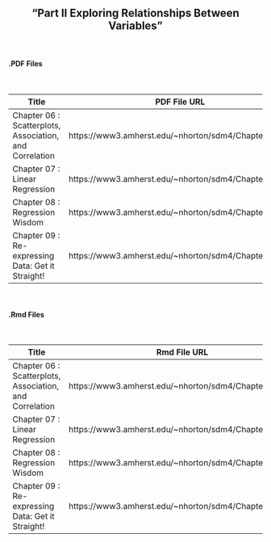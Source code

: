 <h2>
<center>
"Part II Exploring Relationships Between Variables"
</center>
</h2>


</br>
<h4><right>.PDF Files</right></h4>
</br>

Title  | PDF File URL
------------- | -------------
Chapter 06 : Scatterplots, Association, and Correlation | https://www3.amherst.edu/~nhorton/sdm4/Chapter06.pdf
Chapter 07 : Linear Regression | https://www3.amherst.edu/~nhorton/sdm4/Chapter07.pdf
Chapter 08 : Regression Wisdom | https://www3.amherst.edu/~nhorton/sdm4/Chapter08.pdf
Chapter 09 : Re-expressing Data: Get it Straight! | https://www3.amherst.edu/~nhorton/sdm4/Chapter09.pdf

</br>
<h4><right>.Rmd Files</right></h4>
</br>

Title  | Rmd File URL
------------- | -------------
Chapter 06 : Scatterplots, Association, and Correlation | https://www3.amherst.edu/~nhorton/sdm4/Chapter06.Rmd
Chapter 07 : Linear Regression | https://www3.amherst.edu/~nhorton/sdm4/Chapter07.Rmd
Chapter 08 : Regression Wisdom | https://www3.amherst.edu/~nhorton/sdm4/Chapter08.Rmd
Chapter 09 : Re-expressing Data: Get it Straight! | https://www3.amherst.edu/~nhorton/sdm4/Chapter09.Rmd